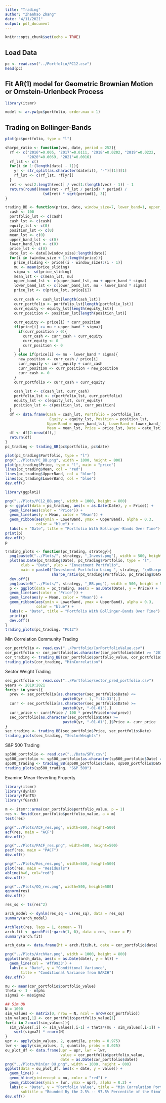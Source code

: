 ```yaml
---
title: "Trading"
author: "Zhanhao Zhang"
date: "4/11/2021"
output: pdf_document
---
```


```r
knitr::opts_chunk$set(echo = TRUE)
```

## Load Data
```r
pc <- read.csv("../Portfolio/PC12.csv")
head(pc)
```

## Fit AR(1) model for Geometric Brownian Motion or Ornstein-Urlenbeck Process
```r
library(itsmr)

model <- ar.yw(pc$portfolio, order.max = 1)
```

## Trading on Bollinger-Bands
```r
plot(pc$portfolio, type = "l")
```

```r
sharpe_ratio <- function(vec, date, period = 252){
  rf <- c("2016"=0.005, "2017"=0.0111, "2018"=0.0202, "2019"=0.0222, 
          "2020"=0.0069, "2021"=0.0016)
  rf_lst <- c()
  for(i in 1:(length(date) - 1)){
    yr <- str_split(as.character(date[i]), "-")[[1]][1]
    rf_lst <- c(rf_lst, rf[yr])
  }
  ret <- vec[2:length(vec)] / vec[1:(length(vec) - 1)] - 1
  return(round((mean(ret - rf_lst / period) * period) / 
                 (sd(ret) * sqrt(period)), 3))
}

trading_BB <- function(price, date, window_size=7, lower_band=1, upper_band=1){
  cash <- 100
  portfolio_lst <- c(cash)
  cash_lst <- c(cash)
  equity_lst <- c(0)
  position_lst <- c(0)
  mean_lst <- c(0)
  upper_band_lst <- c(0)
  lower_band_lst <- c(0)
  price_lst <- c(0)
  date_lst <- date[(window_size):length(date)]
  for(i in (window_size + 1):length(price)){
    price_sliding <- price[(i - window_size):(i - 1)]
    mu <- mean(price_sliding)
    sigma <- sd(price_sliding)
    mean_lst <- c(mean_lst, mu)
    upper_band_lst <- c(upper_band_lst, mu + upper_band * sigma)
    lower_band_lst <- c(lower_band_lst, mu - lower_band * sigma)
    price_lst <- c(price_lst, price[i])
    
    curr_cash <- cash_lst[length(cash_lst)]
    curr_portfolio <- portfolio_lst[length(portfolio_lst)]
    curr_equity <- equity_lst[length(equity_lst)]
    curr_position <- position_lst[length(position_lst)]
    
    curr_equity <- price[i] * curr_position
    if(price[i] >= mu + upper_band * sigma){
      if(curr_position > 0){
        curr_cash <- curr_cash + curr_equity
        curr_equity <- 0
        curr_position <- 0
      }
    } else if(price[i] <= mu - lower_band * sigma){
      new_position <- curr_cash / price[i]
      curr_equity <- curr_equity + curr_cash
      curr_position <- curr_position + new_position
      curr_cash <- 0
    }
    curr_portfolio <- curr_cash + curr_equity
    
    cash_lst <- c(cash_lst, curr_cash)
    portfolio_lst <- c(portfolio_lst, curr_portfolio)
    equity_lst <- c(equity_lst, curr_equity)
    position_lst <- c(position_lst, curr_position)
  }
  df <- data.frame(Cash = cash_lst, Portfolio = portfolio_lst,
                    Equity = equity_lst, Position = position_lst,
                   UpperBand = upper_band_lst, LowerBand = lower_band_lst,
                   Mean = mean_lst, Price = price_lst, Date = date_lst)
  df <- df[2:nrow(df),]
  return(df)
}
pc_trading <- trading_BB(pc$portfolio, pc$date)

plot(pc_trading$Portfolio, type = "l")
png("../Plots/PC_BB.png", width = 1000, height = 800)
plot(pc_trading$Price, type = "l", main = "price")
lines(pc_trading$Mean, col = "red")
lines(pc_trading$UpperBand, col = "blue")
lines(pc_trading$LowerBand, col = "blue")
dev.off()
```
```r
library(ggplot2)

png("../Plots/PC12_BB.png", width = 1000, height = 800)
p <- ggplot(data = pc_trading, aes(x = as.Date(Date), y = Price)) +
  geom_line(aes(color = "Price")) +
  geom_line(aes(y = Mean, color = "Mean")) +
  geom_ribbon(aes(ymin = LowerBand, ymax = UpperBand), alpha = 0.3,
              color = "blue") +
  labs(x = "Date", title = "Portfolio With Bollinger-Bands Over Time")
print(p)
dev.off()
p
```
```r
trading_plots <- function(pc_trading, strategy){
  png(paste0("../Plots/", strategy, "_Invest.png"), width = 500, height = 500)
  plot(as.Date(pc_trading$Date), pc_trading$Portfolio, type = "l",
       xlab = "Date", ylab = "Investment Portfolio",
       main = paste0("Investment Portfolio Using ", strategy, "\nSharpe Ratio = ",
                     sharpe_ratio(pc_trading$Portfolio, pc_trading$Date)))
  dev.off()
  png(paste0("../Plots/", strategy, "_BB.png"), width = 500, height = 500)
  p <- ggplot(data = pc_trading, aes(x = as.Date(Date), y = Price)) +
  geom_line(aes(color = "Price")) +
  geom_line(aes(y = Mean, color = "Mean")) +
  geom_ribbon(aes(ymin = LowerBand, ymax = UpperBand), alpha = 0.3,
              color = "blue") +
  labs(x = "Date", title = "Portfolio With Bollinger-Bands Over Time")
  print(p)
  dev.off()
}
trading_plots(pc_trading, "PC12")
```

Min Correlation Community Trading
```r
cor_portfolio <- read.csv("../Portfolio/CorPortfolioValue.csv")
cor_portfolio <- cor_portfolio[as.character(cor_portfolio$date) >= "2018-01-01",]
cor_trading <- trading_BB(cor_portfolio$portfolio_value, cor_portfolio$date)
trading_plots(cor_trading, "MinCorrelation")
```

Sector Weight Trading
```r
sec_portfolio <- read.csv("../Portfolio/sector_pred_portfolio.csv")
years <- 2019:2021
for(yr in years){
  prev <- sec_portfolio[as.character(sec_portfolio$Date) <= 
                          paste0(yr - 1, "-12-31"),]
  curr <- sec_portfolio[as.character(sec_portfolio$Date) >= 
                          paste0(yr, "-01-01"),]
  curr_price <- curr$Price / 100 * prev$Price[nrow(prev)]
  sec_portfolio[as.character(sec_portfolio$Date) >= 
                          paste0(yr, "-01-01"),]$Price <- curr_price
}
sec_trading <- trading_BB(sec_portfolio$Price, sec_portfolio$Date)
trading_plots(sec_trading, "SectorWeights")
```

S&P 500 Trading
```r
sp500_portfolio <- read.csv("../Data/SPY.csv")
sp500_portfolio <- sp500_portfolio[as.character(sp500_portfolio$Date) >= "2018-01-01",]
sp500_trading <- trading_BB(sp500_portfolio$Close, sp500_portfolio$Date)
trading_plots(sp500_trading, "S&P 500")
```

Examine Mean-Reverting Property
```r
library(itsmr)
library(dynlm)
library(FinTS)
library(fGarch)

m <- itsmr::arma(cor_portfolio$portfolio_value, p = 1)
res <- Resid(cor_portfolio$portfolio_value, a = m)
test(res)

png("../Plots/ACF_res.png", width=500, height=500)
acf(res, main = "ACF")
dev.off()

png("../Plots/PACF_res.png", width=500, height=500)
pacf(res, main = "PACF")
dev.off()

png("../Plots/Res_res.png", width=500, height=500)
plot(res, main = "Residuals")
abline(h=0, col="red")
dev.off()

png("../Plots/QQ_res.png", width=500, height=500)
qqnorm(res)
dev.off()

res_sq <- ts(res^2)

arch_model <- dynlm(res_sq ~ L(res_sq), data = res_sq)
summary(arch_model)

ArchTest(res, lags = 1, demean = T)
arch.fit <- garchFit(~garch(1, 0), data = res, trace = F)
summary(arch.fit)

arch_data <- data.frame(ht = arch.fit@h.t, date = cor_portfolio$date)

png("../Plots/ArchVar.png", width = 1000, height = 800)
ggplot(arch_data, aes(x = as.Date(date), y = ht)) +
  geom_line(col = '#ff9933') +
  labs(x = "Date", y = "Conditional Variance", 
       title = "Conditional Variance from GARCH")
dev.off()

mu <- mean(cor_portfolio$portfolio_value)
theta <- 1 - m$phi
sigma2 <- m$sigma2

## Sim OU
N = 1000
sim_values <- matrix(0, nrow = N, ncol = nrow(cor_portfolio))
sim_values[,1] <- cor_portfolio$portfolio_value[1]
for(i in 2:ncol(sim_values)){
  sim_values[,i] <- sim_values[,i-1] + theta*(mu - sim_values[,i-1]) + 
    sqrt(sigma2) * rnorm(N)
}
upr <- apply(sim_values, 2, quantile, probs = 0.975)
lwr <- apply(sim_values, 2, quantile, probs = 0.025)
ou_plot_df <- data.frame(upr = upr, lwr = lwr, 
                         value = cor_portfolio$portfolio_value,
                         date = as.Date(cor_portfolio$date))
png("../Plots/MinCor_OU.png", width = 1000, height = 800)
ggplot(data = ou_plot_df, aes(x = date, y = value)) +
  geom_line() +
  geom_hline(yintercept = mu, color = "red") +
  geom_ribbon(aes(ymin = lwr, ymax = upr), alpha = 0.2) +
  labs(x = "Date", y = "Portfolio Value", title = "Min Correlation Portfolio",
       subtitle = "Bounded By the 2.5% -- 97.5% Percentile of the Simulations \n of its Fitted Ornstein-Uhrlenbeck Process")
dev.off()
```

